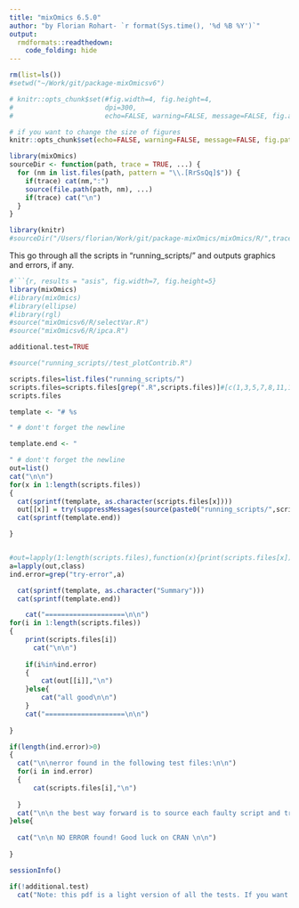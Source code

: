 ```yaml
---
title: "mixOmics 6.5.0"
author: "by Florian Rohart- `r format(Sys.time(), '%d %B %Y')`"
output:
  rmdformats::readthedown:
    code_folding: hide
---
```

```r
rm(list=ls())
#setwd("~/Work/git/package-mixOmicsv6")

# knitr::opts_chunk$set(#fig.width=4, fig.height=4, 
#                       dpi=300,
#                       echo=FALSE, warning=FALSE, message=FALSE, fig.align='center')

# if you want to change the size of figures
knitr::opts_chunk$set(echo=FALSE, warning=FALSE, message=FALSE, fig.path= 'Figures/', fig.width=6, fig.height=4)

library(mixOmics)
sourceDir <- function(path, trace = TRUE, ...) {
  for (nm in list.files(path, pattern = "\\.[RrSsQq]$")) {
    if(trace) cat(nm,":")
    source(file.path(path, nm), ...)
    if(trace) cat("\n")
  }
}

library(knitr)
#sourceDir("/Users/florian/Work/git/package-mixOmics/mixOmics/R/",trace=FALSE)
```

This go through all the scripts in "running_scripts/" and outputs graphics and errors, if any. 


```r
#```{r, results = "asis", fig.width=7, fig.height=5}
library(mixOmics)
#library(mixOmics)
#library(ellipse)
#library(rgl)
#source("mixOmicsv6/R/selectVar.R")
#source("mixOmicsv6/R/ipca.R")

additional.test=TRUE

#source("running_scripts//test_plotContrib.R")

scripts.files=list.files("running_scripts/")
scripts.files=scripts.files[grep(".R",scripts.files)]#[c(1,3,5,7,8,11,12,13,14,15,16,17,18,20,24,25)]#[-c(7,22,23,24)]#[c(3,4,5,8,15,16,17,20,22)]
scripts.files

template <- "# %s

" # dont't forget the newline

template.end <- "

" # dont't forget the newline
out=list()
cat("\n\n")
for(x in 1:length(scripts.files))
{
  cat(sprintf(template, as.character(scripts.files[x])))
  out[[x]] = try(suppressMessages(source(paste0("running_scripts/",scripts.files[x]))),silent=TRUE)
  cat(sprintf(template.end))

}


#out=lapply(1:length(scripts.files),function(x){print(scripts.files[x]);try(suppressMessages(source(paste0("running_scripts/",scripts.files[x]))),silent=TRUE)})
a=lapply(out,class)
ind.error=grep("try-error",a)

  cat(sprintf(template, as.character("Summary")))
  cat(sprintf(template.end))

    cat("====================\n\n")
for(i in 1:length(scripts.files))
{
    print(scripts.files[i])
      cat("\n\n")
    
    if(i%in%ind.error)
    {
        cat(out[[i]],"\n")
    }else{
        cat("all good\n\n")
    }
    cat("====================\n\n")
    
}

if(length(ind.error)>0)
{
  cat("\n\nerror found in the following test files:\n\n")
  for(i in ind.error)
  {
      cat(scripts.files[i],"\n")
    
  }
  cat("\n\n the best way forward is to source each faulty script and traceback() to get the line that broke the code\n")
}else{
  
  cat("\n\n NO ERROR found! Good luck on CRAN \n\n")
  
}

```


```r
sessionInfo()
```

```r
if(!additional.test)
  cat("Note: this pdf is a light version of all the tests. If you want more, you need to change additional.test=TRUE\n")
```
